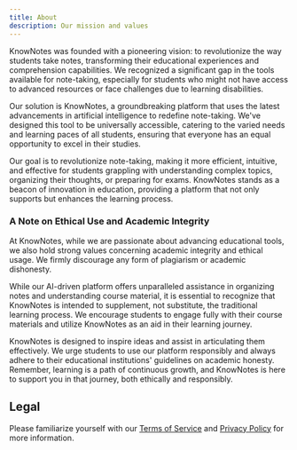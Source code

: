 ```yaml
---
title: About
description: Our mission and values
---
```


KnowNotes was founded with a pioneering vision: to revolutionize the way students take notes, transforming their educational experiences and comprehension capabilities. We recognized a significant gap in the tools available for note-taking, especially for students who might not have access to advanced resources or face challenges due to learning disabilities.

Our solution is KnowNotes, a groundbreaking platform that uses the latest advancements in artificial intelligence to redefine note-taking. We've designed this tool to be universally accessible, catering to the varied needs and learning paces of all students, ensuring that everyone has an equal opportunity to excel in their studies.

Our goal is to revolutionize note-taking, making it more efficient, intuitive, and effective for students grappling with understanding complex topics, organizing their thoughts, or preparing for exams. KnowNotes stands as a beacon of innovation in education, providing a platform that not only supports but enhances the learning process.

### A Note on Ethical Use and Academic Integrity

At KnowNotes, while we are passionate about advancing educational tools, we also hold strong values concerning academic integrity and ethical usage. We firmly discourage any form of plagiarism or academic dishonesty.

While our AI-driven platform offers unparalleled assistance in organizing notes and understanding course material, it is essential to recognize that KnowNotes is intended to supplement, not substitute, the traditional learning process. We encourage students to engage fully with their course materials and utilize KnowNotes as an aid in their learning journey.

KnowNotes is designed to inspire ideas and assist in articulating them effectively. We urge students to use our platform responsibly and always adhere to their educational institutions' guidelines on academic honesty. Remember, learning is a path of continuous growth, and KnowNotes is here to support you in that journey, both ethically and responsibly.

## Legal

Please familiarize yourself with our [Terms of Service](/terms) and [Privacy Policy](/privacy) for more information.
